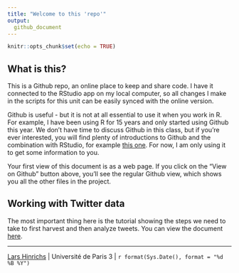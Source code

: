 ```yaml
---
title: "Welcome to this 'repo'"
output:
  github_document
---
```


```r
knitr::opts_chunk$set(echo = TRUE)
```

## What is this?
This is a Github repo, an online place to keep and share code. I have it connected to the RStudio app on my local computer, so all changes I make in the scripts for this unit can be easily synced with the online version. 

Github is useful - but it is not at all essential to use it when you work in R. For example, I have been using R for 15 years and only started using Github this year. We don't have time to discuss Github in this class, but if you're ever interested, you will find plenty of introductions to Github and the combination with RStudio, for example [this one](https://r-bio.github.io/intro-git-rstudio/). For now, I am only using it to get some information to you.

Your first view of this document is as a web page. If you click on the "View on Github" button above, you'll see the regular Github view, which shows you all the other files in the project.

## Working with Twitter data

The most important thing here is the tutorial showing the steps we need to take to first harvest and then analyze tweets. You can view the document [here](analyzing_twitter_data.html).

---
[Lars Hinrichs](larshinrichs.site) | Université de Paris 3 | `r format(Sys.Date(), format = "%d %B %Y")`


